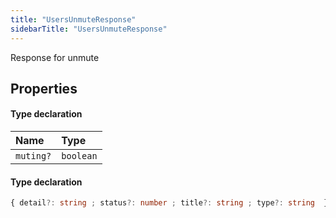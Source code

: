 ```yaml
---
title: "UsersUnmuteResponse"
sidebarTitle: "UsersUnmuteResponse"
---
```


Response for unmute

## Properties

<ResponseField name="data" type="Object">


#### Type declaration
</ResponseField>


| Name | Type |
| :------ | :------ |
| `muting?` | `boolean` |




<ResponseField name="errors" type="Object">


#### Type declaration

```ts
{ detail?: string ; status?: number ; title?: string ; type?: string  }[]
```
</ResponseField>

